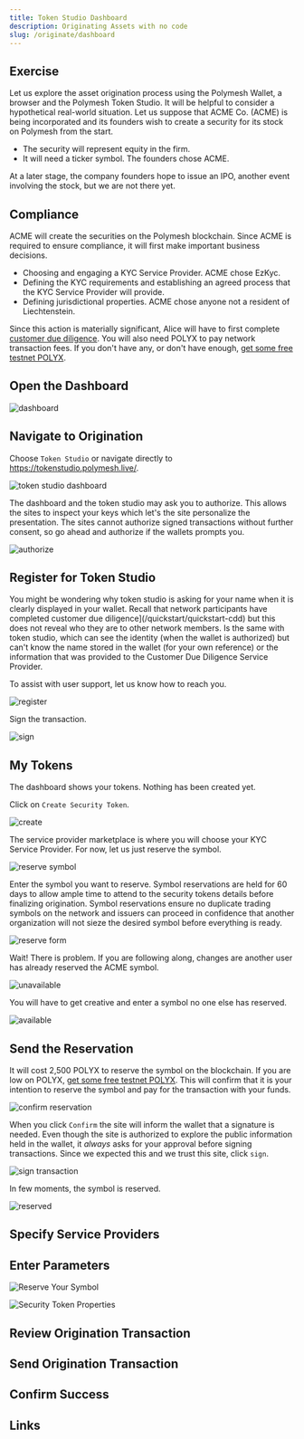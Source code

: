 ```yaml
---
title: Token Studio Dashboard
description: Originating Assets with no code
slug: /originate/dashboard
---
```


## Exercise

Let us explore the asset origination process using the Polymesh Wallet, a browser and the Polymesh Token Studio. It will be helpful to consider a hypothetical real-world situation. Let us suppose that ACME Co. (ACME) is being incorporated and its founders wish to create a security for its stock on Polymesh from the start.

- The security will represent equity in the firm.
- It will need a ticker symbol. The founders chose ACME.

At a later stage, the company founders hope to issue an IPO, another event involving the stock, but we are not there yet.

## Compliance

 ACME will create the securities on the Polymesh blockchain. Since ACME is required to ensure compliance, it will first make important business decisions.

 - Choosing and engaging a KYC Service Provider. ACME chose EzKyc.
 - Defining the KYC requirements and establishing an agreed process that the KYC Service Provider will provide.
 - Defining jurisdictional properties. ACME chose anyone not a resident of Liechtenstein.

Since this action is materially significant, Alice will have to first complete [customer due diligence](/quickstart/quickstart-cdd). You will also need POLYX to pay network transaction fees. If you don't have any, or don't have enough, [get some free testnet POLYX](/quickstart/quickstart-polyx). 

## Open the Dashboard

![dashboard](images/01-dashboard.png)

## Navigate to Origination

Choose `Token Studio` or navigate directly to https://tokenstudio.polymesh.live/. 

![token studio dashboard](images/02-token-studio.png)

The dashboard and the token studio may ask you to authorize. This allows the sites to inspect your keys which let's the site personalize the presentation. The sites cannot authorize signed transactions without further consent, so go ahead and authorize if the wallets prompts you. 

![authorize](images/03-token-studio-authorize.png)

## Register for Token Studio

You might be wondering why token studio is asking for your name when it is clearly displayed in your wallet. Recall that network participants have completed customer due diligence](/quickstart/quickstart-cdd) but this does not reveal who they are to other network members. Is the same with token studio, which can see the identity (when the wallet is authorized) but can't know the name stored in the wallet (for your own reference) or the information that was provided to the Customer Due Diligence Service Provider. 

To assist with user support, let us know how to reach you. 

![register](images/04-token-studio-register.PNG)

Sign the transaction. 

![sign](images/05-token-studio-register-sign.PNG)

## My Tokens 

The dashboard shows your tokens. Nothing has been created yet. 

Click on `Create Security Token`. 

![create](images/06-my-tokens-dashboard.PNG)

The service provider marketplace is where you will choose your KYC Service Provider. For now, let us just reserve the symbol. 

![reserve symbol](07-go-to-ticker.PNG)

Enter the symbol you want to reserve. Symbol reservations are held for 60 days to allow ample time to attend to the security tokens details before finalizing origination. Symbol reservations ensure no duplicate trading symbols on the network and issuers can proceed in confidence that another organization will not sieze the desired symbol before everything is ready. 

![reserve form](images/08-reserve-ticker.PNG)

Wait! There is problem. If you are following along, changes are another user has already reserved the ACME symbol. 

![unavailable](images/09-not-available.PNG)

You will have to get creative and enter a symbol no one else has reserved. 

![available](images/10-symbol-available.PNG)

## Send the Reservation

It will cost 2,500 POLYX to reserve the symbol on the blockchain. If you are low on POLYX, [get some free testnet POLYX](/quickstart/quickstart-polyx). This will confirm that it is your intention to reserve the symbol and pay for the transaction with your funds. 

![confirm reservation](images/12-confirm-symbol.PNG)

When you click `Confirm` the site will inform the wallet that a signature is needed. Even though the site is authorized to explore the public information held in the wallet, it _always_ asks for your approval before signing transactions. Since we expected this and we trust this site, click `sign`. 

![sign transaction](images/13-confirm-symbol-txn.PNG)

In few moments, the symbol is reserved. 

![reserved](images/14-symbol-reserved.PNG)






## Specify Service Providers

## Enter Parameters

![Reserve Your Symbol](images/reserve_your_symbol.png)

![Security Token Properties](images/security_token_properties.png)

## Review Origination Transaction

## Send Origination Transaction

## Confirm Success

## Links
